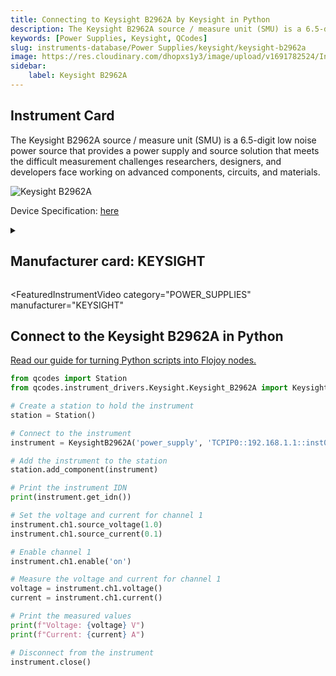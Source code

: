 ```yaml
---
title: Connecting to Keysight B2962A by Keysight in Python
description: The Keysight B2962A source / measure unit (SMU) is a 6.5-digit low noise power source that provides a power supply and source solution that meets the difficult measurement challenges researchers, designers, and developers face working on advanced components, circuits, and materials.
keywords: [Power Supplies, Keysight, QCodes] 
slug: instruments-database/Power Supplies/keysight/keysight-b2962a 
image: https://res.cloudinary.com/dhopxs1y3/image/upload/v1691782524/Instruments/Power%20Supplies/Keysight-B2962A/Keysight-B2962A.jpg
sidebar:
    label: Keysight B2962A 
---
```



## Instrument Card

The Keysight B2962A source / measure unit (SMU) is a 6.5-digit low noise power source that provides a power supply and source solution that meets the difficult measurement challenges researchers, designers, and developers face working on advanced components, circuits, and materials.



![Keysight B2962A](https://res.cloudinary.com/dhopxs1y3/image/upload/v1691782524/Instruments/Power%20Supplies/Keysight-B2962A/Keysight-B2962A.jpg)

Device Specification: [here](/instruments-database/all-instruments)

<details style={{ marginTop: "15px"}}>
<summary><h2 style={{display:'inline'}}>Manufacturer card: KEYSIGHT</h2></summary>

![KEYSIGHT](https://res.cloudinary.com/dhopxs1y3/image/upload/v1692125973/Instruments/Vendor%20Logos/Keysight.png)

Keysight Technologies, or Keysight, is an American company that manufactures electronics test and measurement equipment and software

- Headquarters: USA
- Yearly Revenue (millions, USD): 5420
- Vendor Website: [here](https://www.keysight.com/us/en/home.html)

</details>


<FeaturedInstrumentVideo
  category="POWER_SUPPLIES"
  manufacturer="KEYSIGHT"
></FeaturedInstrumentVideo>

## Connect to the Keysight B2962A in Python

[Read our guide for turning Python scripts into Flojoy nodes.](https://docs.flojoy.ai/contribution/blocks/custom-flojoy-block/)



<Tabs>
<TabItem value="Flojoy" label="Flojoy" className="flojoy-instrument-tabs">

<NodeCardCollection category="POWER_SUPPLIES" manufacturer="Keysight"></NodeCardCollection>

</TabItem>
<TabItem value="QCodes" label="QCodes">

```python
from qcodes import Station
from qcodes.instrument_drivers.Keysight.Keysight_B2962A import KeysightB2962A

# Create a station to hold the instrument
station = Station()

# Connect to the instrument
instrument = KeysightB2962A('power_supply', 'TCPIP0::192.168.1.1::inst0::INSTR')

# Add the instrument to the station
station.add_component(instrument)

# Print the instrument IDN
print(instrument.get_idn())

# Set the voltage and current for channel 1
instrument.ch1.source_voltage(1.0)
instrument.ch1.source_current(0.1)

# Enable channel 1
instrument.ch1.enable('on')

# Measure the voltage and current for channel 1
voltage = instrument.ch1.voltage()
current = instrument.ch1.current()

# Print the measured values
print(f"Voltage: {voltage} V")
print(f"Current: {current} A")

# Disconnect from the instrument
instrument.close()
```


</TabItem>
</Tabs>